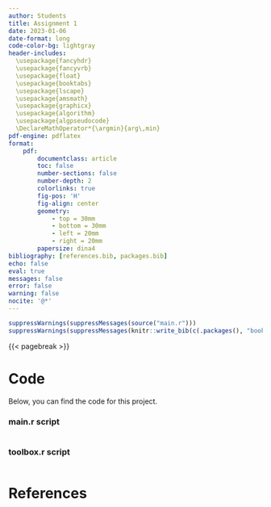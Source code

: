 ```yaml
---
author: Students
title: Assignment 1
date: 2023-01-06
date-format: long
code-color-bg: lightgray
header-includes:
  \usepackage{fancyhdr}
  \usepackage{fancyvrb}
  \usepackage{float}
  \usepackage{booktabs}
  \usepackage{lscape}
  \usepackage{amsmath}
  \usepackage{graphicx}
  \usepackage{algorithm}
  \usepackage{algpseudocode}
  \DeclareMathOperator*{\argmin}{arg\,min}
pdf-engine: pdflatex
format:
    pdf:
        documentclass: article
        toc: false
        number-sections: false
        number-depth: 2
        colorlinks: true
        fig-pos: 'H'
        fig-align: center
        geometry:
            - top = 30mm
            - bottom = 30mm
            - left = 20mm
            - right = 20mm
        papersize: dina4
bibliography: [references.bib, packages.bib]
echo: false
eval: true
messages: false
error: false
warning: false
nocite: '@*'
---
```


\pagestyle{fancy}

```r

suppressWarnings(suppressMessages(source("main.r")))
suppressWarnings(suppressMessages(knitr::write_bib(c(.packages(), "bookdown"), "packages.bib")))

```

{{< pagebreak >}}

# Code
Below, you can find the code for this project.

### main.r script
```r

```
### toolbox.r script
```r

```

# References
